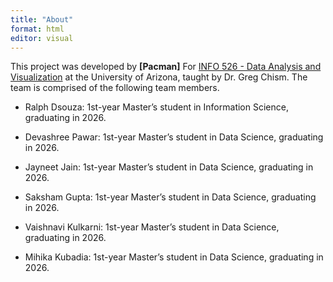 ```yaml
---
title: "About"
format: html
editor: visual
---
```


This project was developed by **\[Pacman\]** For [INFO 526 - Data Analysis and Visualization](https://datavizaz.org/) at the University of Arizona, taught by Dr. Greg Chism. The team is comprised of the following team members.

-   Ralph Dsouza: 1st-year Master's student in Information Science, graduating in 2026.

-   Devashree Pawar: 1st-year Master's student in Data Science, graduating in 2026.

-   Jayneet Jain: 1st-year Master's student in Data Science, graduating in 2026.

-   Saksham Gupta: 1st-year Master's student in Data Science, graduating in 2026.

-   Vaishnavi Kulkarni: 1st-year Master's student in Data Science, graduating in 2026.

-   Mihika Kubadia: 1st-year Master's student in Data Science, graduating in 2026.
